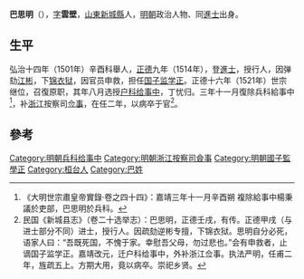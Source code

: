 '''巴思明'''（{{bd|1485年||1563年||Ba}}），[[表字|字]]'''雲壁'''，[[山東|山東]][[新城縣|新城縣]]人，[[明朝|明朝]]政治人物、同[[進士|進士]]出身。

==生平==
弘治十四年（1501年）辛酉科舉人，[[正德_(明朝)|正德]]九年（1514年），登[[進士|進士]]，授行人，因弹劾[[江彬|江彬]]，下[[锦衣狱|锦衣狱]]，因官员申救，担任[[国子监|国子监]][[学正|学正]]。正德十六年（1521年）世宗继位，召復原职，其年八月选授[[户科|户科]][[给事中|给事中]]，丁忧归。三年十一月復除兵科給事中<ref>《大明世宗肅皇帝實錄·卷之四十四》：嘉靖三年十一月辛酉朔 複除給事中楊秉議於吏部，巴思明於兵科。</ref>，补[[浙江|浙江]]按察司[[佥事|佥事]]，在任二年，以病卒于官<ref>民国《新城县志》（卷二十选举志）：巴思明，正德壬戌，有传。正德甲戌（与进士部分不同）进士，授行人。因疏劾逆彬专擅，下锦衣狱。思明自分必死，语家人曰：“吾既死国，不愧于家。幸慰吾父母，勿过悲也。”会有申救者，止谪国子监学正。嘉靖改元，迁户科给事中，外补浙江佥事。执法严明，任甫二年，旌疏五上。方期大用，竟以病卒。崇祀乡贤。</ref>。

==參考==
{{reflist}}
{{明朝人物小作品}}
{{正德九年甲戌科殿試金榜}}
{{DEFAULTSORT:Ba巴}}
[[Category:明朝兵科给事中|Category:明朝兵科给事中]]
[[Category:明朝浙江按察司僉事|Category:明朝浙江按察司僉事]]
[[Category:明朝國子監學正|Category:明朝國子監學正]]
[[Category:桓台人|Category:桓台人]]
[[Category:巴姓|Category:巴姓]]